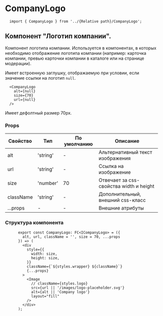 # CompanyLogo

```tsx
  import { CompanyLogo } from '../{Relative path}/CompanyLogo';
```
## Компонент "Логотип компании". 

 Компонент логотипа компании. Используется в компонентах, в которых необходимо отображение логотипа компании 
 (например: карточка компании, превью карточки компании в каталоге или на странице модерации).
 
 
 Имеет встроенную заглушку, отображаемую при условии, если значение ссылки на логотип `null`. 

```tsx
  <CompanyLogo
    alt={null}
    size={70}
    url={null}
  />
```
Имеет дефолтный размер 70px. 



### Props
| Свойство                      | Тип                                     | По умолчанию | Описание                                                      |
|-------------------------------|-----------------------------------------|--------------|---------------------------------------------------------------|
| alt                           | 'string'                                |       -      | Альтернативный текст изображения                              |
| url                           | 'string'                                |       -      | Ссылка на изображение                                         |
| size                          | 'number'                                |       70     | Отвечает за css-свойствa width и height                       |
| className                     | 'string'                                |       -      | Дополнительный, внешний css-класс                             |
| ...props                      | -                                       |       -      | Внешние атрибуты                                              |




### Структура компонента
```tsx
      export const CompanyLogo: FC<ICompanyLogo> = ({
        alt, url, className = '', size = 70, ...props
      }) => (
        <div
          style={{
            width: size,
            height: size,
          }}
          className={`${styles.wrapper} ${className}`}
          {...props}
        >
          <Image
            // className={styles.logo}
            src={url || '/images/logo-placeholder.svg'}
            alt={alt || 'Company logo'}
            layout="fill"
          />
        </div>
      );
```
